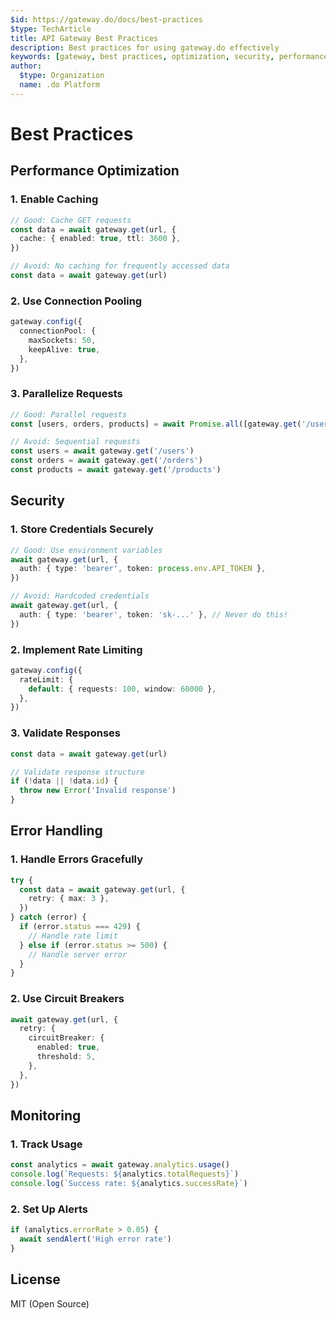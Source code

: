 ```yaml
---
$id: https://gateway.do/docs/best-practices
$type: TechArticle
title: API Gateway Best Practices
description: Best practices for using gateway.do effectively
keywords: [gateway, best practices, optimization, security, performance]
author:
  $type: Organization
  name: .do Platform
---
```


# Best Practices

## Performance Optimization

### 1. Enable Caching

```typescript
// Good: Cache GET requests
const data = await gateway.get(url, {
  cache: { enabled: true, ttl: 3600 },
})

// Avoid: No caching for frequently accessed data
const data = await gateway.get(url)
```

### 2. Use Connection Pooling

```typescript
gateway.config({
  connectionPool: {
    maxSockets: 50,
    keepAlive: true,
  },
})
```

### 3. Parallelize Requests

```typescript
// Good: Parallel requests
const [users, orders, products] = await Promise.all([gateway.get('/users'), gateway.get('/orders'), gateway.get('/products')])

// Avoid: Sequential requests
const users = await gateway.get('/users')
const orders = await gateway.get('/orders')
const products = await gateway.get('/products')
```

## Security

### 1. Store Credentials Securely

```typescript
// Good: Use environment variables
await gateway.get(url, {
  auth: { type: 'bearer', token: process.env.API_TOKEN },
})

// Avoid: Hardcoded credentials
await gateway.get(url, {
  auth: { type: 'bearer', token: 'sk-...' }, // Never do this!
})
```

### 2. Implement Rate Limiting

```typescript
gateway.config({
  rateLimit: {
    default: { requests: 100, window: 60000 },
  },
})
```

### 3. Validate Responses

```typescript
const data = await gateway.get(url)

// Validate response structure
if (!data || !data.id) {
  throw new Error('Invalid response')
}
```

## Error Handling

### 1. Handle Errors Gracefully

```typescript
try {
  const data = await gateway.get(url, {
    retry: { max: 3 },
  })
} catch (error) {
  if (error.status === 429) {
    // Handle rate limit
  } else if (error.status >= 500) {
    // Handle server error
  }
}
```

### 2. Use Circuit Breakers

```typescript
await gateway.get(url, {
  retry: {
    circuitBreaker: {
      enabled: true,
      threshold: 5,
    },
  },
})
```

## Monitoring

### 1. Track Usage

```typescript
const analytics = await gateway.analytics.usage()
console.log(`Requests: ${analytics.totalRequests}`)
console.log(`Success rate: ${analytics.successRate}`)
```

### 2. Set Up Alerts

```typescript
if (analytics.errorRate > 0.05) {
  await sendAlert('High error rate')
}
```

## License

MIT (Open Source)
